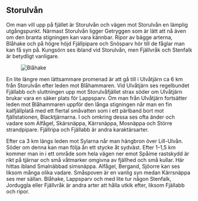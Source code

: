 
## Storulvån

Om man vill upp på fjället är Storulvån och vägen mot Storulvån en lämplig utgångspunkt. Närmast Storulvån ligger Getryggen som är lätt att nå även om den branta stigningen kan vara kännbar. Ripor av bägge arterna, Blåhake och på högre höjd Fjällpipare och Snösparv hör till de fåglar man kan få syn på. Kungsörn ses ibland vid Storulvån, men Fjällvråk och Stenfalk är betydligt vanligare.

<Figure caption="Blåhake. Foto Steve Dahlfors">
  <Image alt="Blåhake" src="/assets/images/blahake_steve-dahlfors.jpg" />
</Figure>

En lite längre men lättsammare promenad är att gå till i Ulvåtjärn ca 6 km från Storulvån efter leden mot Blåhammaren. Vid Ulvåtjärn ses regelbundet Fjällabb och sluttningen upp mot Storulvåfjället strax söder om Ulvåtjärn brukar vara en säker plats för Lappsparv. Om man från Ulvåtjärn fortsätter leden mot Blåhammaren uppför den långa stigningen når man en fin kalfjällplatå med ett flertal småvatten som i ett pärlband bort mot fjällstationen, Blacktjärnarna. I och omkring dessa ses ofta änder och vadare som Alfågel, Skärsnäppa, Kärrsnäppa, Mosnäppa och Större strandpipare. Fjällripa och Fjällabb är andra karaktärsarter.

Efter ca 3 km längs leden mot Sylarna når man hängbron över Lill-Ulvån. Söder om denna kan man följa ån ett stycke åt sydväst. Efter 1–1,5 km kommer man in i ett område som hela vägen ner emot Spåime rastskydd är rikt på tjärnar och små våtmarker omgivna av fjällhed och små kullar. Här hittas ibland Smalnäbbad simsnäppa. Alfågel, Bergand, Sjöorre kan ses liksom många olika vadare. Småspoven är en vanlig syn medan Kärrsnäppa ses mer sällan. Blåhake, Lappsparv och med lite tur någon Stenfalk, Jorduggla eller Fjällvråk är andra arter att hålla utkik efter, liksom Fjällabb och ripor.
